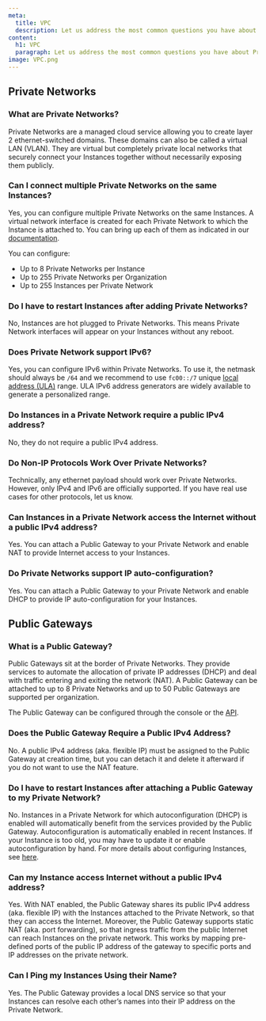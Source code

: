 ```yaml
---
meta:
  title: VPC
  description: Let us address the most common questions you have about Private Networks and Public Gateways.
content:
  h1: VPC
  paragraph: Let us address the most common questions you have about Private Networks and Public Gateways.
image: VPC.png
---
```


## Private Networks

### What are Private Networks?

Private Networks are a managed cloud service allowing you to create layer 2 ethernet-switched domains. 
These domains can also be called a virtual LAN (VLAN). They are virtual but completely private local networks that securely connect your Instances together without necessarily exposing them publicly.

### Can I connect multiple Private Networks on the same Instances?

Yes, you can configure multiple Private Networks on the same Instances. 
A virtual network interface is created for each Private Network to which the Instance is attached to. You can bring up each of them as indicated in our [documentation](/compute/instances/how-to/use-private-networks/#how-to-configure-the-private-network-interface-on-your-instances). 

You can configure:
- Up to 8 Private Networks per Instance
- Up to 255 Private Networks per Organization
- Up to 255 Instances per Private Network

### Do I have to restart Instances after adding Private Networks?

No, Instances are hot plugged to Private Networks. This means Private Network interfaces will appear on your Instances without any reboot.

### Does Private Network support IPv6?

Yes, you can configure IPv6 within Private Networks. To use it, the netmask should always be `/64` and we recommend to use `fc00::/7` unique [local address (ULA)](https://en.wikipedia.org/wiki/Unique_local_address) range. ULA IPv6 address generators are widely available to generate a personalized range.

### Do Instances in a Private Network require a public IPv4 address?

No, they do not require a public IPv4 address.

### Do Non-IP Protocols Work Over Private Networks?

Technically, any ethernet payload should work over Private Networks. However, only IPv4 and IPv6 are officially supported. If you have real use cases for other protocols, let us know.

### Can Instances in a Private Network access the Internet without a public IPv4 address?

Yes. You can attach a Public Gateway to your Private Network and enable NAT to provide Internet access to your Instances.

### Do Private Networks support IP auto-configuration?

Yes. You can attach a Public Gateway to your Private Network and enable DHCP to provide IP auto-configuration for your Instances.

## Public Gateways

### What is a Public Gateway?

Public Gateways sit at the border of Private Networks. They provide services to automate the allocation of private IP addresses (DHCP) and deal with traffic entering and exiting the network (NAT).
A Public Gateway can be attached to up to 8 Private Networks and up to 50 Public Gateways are supported per organization.

The Public Gateway can be configured through the console or the [API](https://developers.scaleway.com/en/products/vpc-gw/api/).

### Does the Public Gateway Require a Public IPv4 Address?

No. A public IPv4 address (aka. flexible IP) must be assigned to the Public Gateway at creation time, but you can detach it and delete it afterward if you do not want to use the NAT feature.

### Do I have to restart Instances after attaching a Public Gateway to my Private Network?

No. Instances in a Private Network for which autoconfiguration (DHCP) is enabled will automatically benefit from the services provided by the Public Gateway. 
Autoconfiguration is automatically enabled in recent Instances. If your Instance is too old, you may have to update it or enable autoconfiguration by hand. For more details about configuring Instances, see [here](/network/vpc/how-to/configure-instances-public-gw/#how-to-carry-out-manual-configuration).

### Can my Instance access Internet without a public IPv4 address?

Yes. With NAT enabled, the Public Gateway shares its public IPv4 address (aka. flexible IP) with the Instances attached to the Private Network, so that they can access the Internet.
Moreover, the Public Gateway supports static NAT (aka. port forwarding), so that ingress traffic from the public Internet can reach Instances on the private network. This works by mapping pre-defined ports of the public IP address of the gateway to specific ports and IP addresses on the private network.

### Can I Ping my Instances Using their Name?
Yes. The Public Gateway provides a local DNS service so that your Instances can resolve each other’s names into their IP address on the Private Network.
